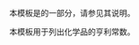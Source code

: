 {{Documentation subpage}}
本模板是{{tl|Chembox}}的一部分，请参见其说明。

本模板用于列出化学品的亨利常数。

<includeonly>
[[Category:化学信息框模板|{{PAGENAME}}]]
</includeonly>